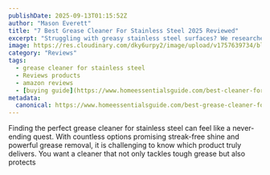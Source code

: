 ```yaml
---
publishDate: 2025-09-13T01:15:52Z
author: "Mason Everett"
title: "7 Best Grease Cleaner For Stainless Steel 2025 Reviewed"
excerpt: "Struggling with greasy stainless steel surfaces? We researched and tested to find the best grease cleaner for stainless steel, ensuring a spotless shine."
image: https://res.cloudinary.com/dky6urpy2/image/upload/v1757639734/blog_image_1757639733_nu5vjh.webp
category: "Reviews"
tags:
  - grease cleaner for stainless steel
  - Reviews products
  - amazon reviews
  - [buying guide](https://www.homeessentialsguide.com/best-cleaner-for-stainless-steel-pans)
metadata:
  canonical: https://www.homeessentialsguide.com/best-grease-cleaner-for-stainless-steel
---
```



Finding the perfect grease cleaner for stainless steel can feel like a never-ending quest. With countless options promising streak-free shine and powerful grease removal, it is challenging to know which product truly delivers. You want a cleaner that not only tackles tough grease but also protects